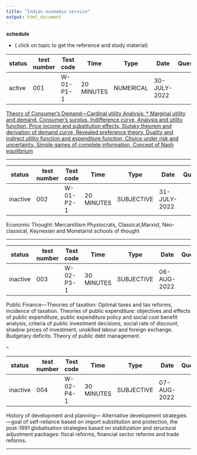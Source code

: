 ```yaml
---
title: "Indian economic service"
output: html_document
---
```


**schedule**

- ( click on topic to get the reference and study material)

|status|test number|Test code| Time|Type|Date| Question| Answers key  | submit Answers |
|---|---|---|---|---|---|---|---|---|---|
|active|001|W-01-P1-1|20 MINUTES| NUMERICAL|30-JULY-2022||||

[Theory of Consumer’s Demand—Cardinal utility Analysis: * Marginal utility and demand, Consumer’s surplus, Indifference curve, Analysis and utility function, Price income and substitution effects, Slutsky theorem and derivation of demand curve, Revealed preference theory. Duality and indirect utility function and expenditure function, Choice under risk and uncertainty. Simple games of complete information, Concept of Nash equilibrium](IES-P1-01.html)

---

|status|test number|Test code| Time|Type|Date| Question| Answers key |submit answer|
|---|---|---|---|---|---|---|---|---|---|
|inactive|002|W-01-P2-1|20 MINUTES| SUBJECTIVE| 31-JULY-2022||||

Economic Thought: Mercantilism Physiocrats, Classical,Marxist, Neo-classical, Keynesian and Monetarist schools of thought

---

|status|test number|Test code| Time |Type|Date| Question| Answer key|submit answer|
|---|---|---|---|---|---|---|---|---|---|
|inactive|003|W-02-P3-1|30 MINUTES|SUBJECTIVE|06-AUG-2022||||

Public Finance—Theories of taxation: Optimal taxes and tax reforms, incidence of taxation. Theories of public expenditure: objectives and effects of public expenditure, public expenditure policy and social cost benefit analysis, criteria of public investment decisions, social rate of discount, shadow prices of investment, unskilled labour and foreign exchange. Budgetary deficits. Theory of public debt management.

--

|status|test number|Test code| Time| Type|Date| Question| Answer key |submit answer|
|---|---|---|---|---|---|---|---|---|---|
|inactive|004|W-02-P4-1|30 MINUTES|SUBJECTIVE|07-AUG-2022||||

History of development and planning— Alternative development strategies—goal of self-reliance based on import substitution and protection, the post-1991 globalisation strategies based on stabilization and structural adjustment packages: fiscal reforms, financial sector reforms and trade reforms.

---

